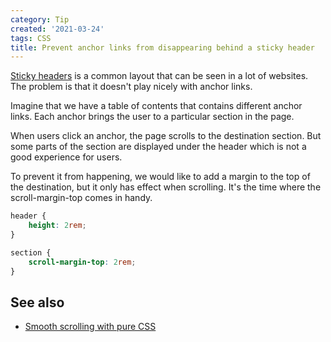 ```yaml
---
category: Tip
created: '2021-03-24'
tags: CSS
title: Prevent anchor links from disappearing behind a sticky header
---
```


[Sticky headers](https://phuoc.ng/collection/css-layout/sticky-header/) is a common layout that can be seen in a lot of websites. The problem is that it doesn't play nicely with anchor links.

Imagine that we have a table of contents that contains different anchor links. Each anchor brings the user to a particular section in the page.

When users click an anchor, the page scrolls to the destination section. But some parts of the section are displayed under the header which is not a good experience for users.

To prevent it from happening, we would like to add a margin to the top of the destination, but it only has effect when scrolling. It's the time where the scroll-margin-top comes in handy.

```css
header {
    height: 2rem;
}

section {
    scroll-margin-top: 2rem;
}
```

## See also

-   [Smooth scrolling with pure CSS](https://phuoc.ng/collection/tips/smooth-scrolling-with-pure-css/)
